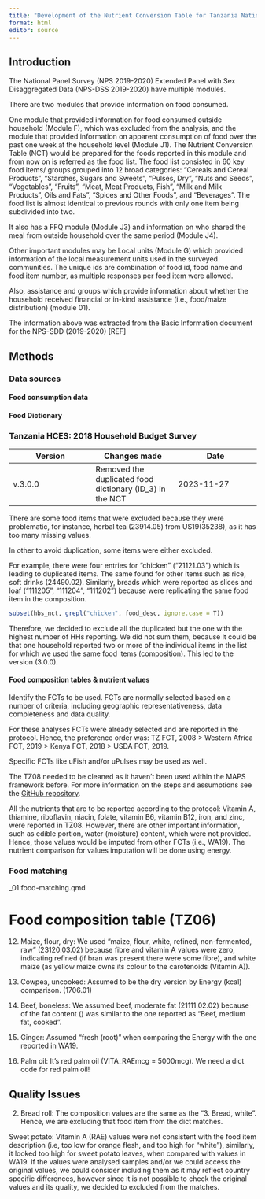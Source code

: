```yaml
---
title: "Development of the Nutrient Conversion Table for Tanzania National Panel Survey 2019-2020"
format: html
editor: source
---
```


## Introduction

The National Panel Survey (NPS 2019-2020) Extended Panel with Sex Disaggregated Data (NPS-DSS 2019-2020) have multiple modules. 

There are two modules that provide information on food consumed. 

One module that provided information for food consumed outside household (Module F), which was excluded from the analysis, and the module that provided information on apparent consumption of food over the past one week at the household level (Module J1). The Nutrient Conversion Table (NCT) would be prepared for the foods reported in this module and from now on is referred as the food list. The food list consisted in 60 key food items/ groups grouped into 12 broad categories: "Cereals and Cereal Products”, “Starches, Sugars and Sweets”, “Pulses, Dry”, “Nuts and Seeds”, “Vegetables”, “Fruits”, “Meat, Meat Products, Fish”, “Milk and Milk Products”, Oils and Fats”, “Spices and Other Foods”, and “Beverages". The food list is almost identical to previous rounds with only one item being subdivided into two. 

It also has a FFQ module (Module J3) and information on who shared the meal from outside household over the same period (Module J4). 

Other important modules may be Local units (Module G) which provided information of the local measurement units used in the surveyed communities. The unique ids are combination of food id, food name and food item number, as multiple responses per food item were allowed.

Also, assistance and groups which provide information about whether the household received financial or in-kind assistance (i.e., food/maize distribution) (module 01). 

The information above was extracted from the Basic Information document for the NPS-SDD (2019-2020) [REF]

## Methods

### Data sources

#### Food consumption data

#### Food Dictionary

### Tanzania HCES: 2018 Household Budget Survey

|Version | Changes made| Date|
|---|---|---|
|v.3.0.0| Removed the duplicated food dictionary (ID_3) in the NCT | 2023-11-27|


There are some food items that were excluded because they were problematic, for instance, herbal tea (23914.05) from US19(35238), as it has too many missing values.

In other to avoid duplication, some items were either excluded. 

For example, there were four entries for "chicken" ("21121.03") which is leading to duplicated items. The same found for other items such as rice, soft drinks (24490.02). Similarly, breads which were reported as slices and loaf ("111205", "111204", "111202") because were replicating the same food item in the composition.


```r

subset(hbs_nct, grepl("chicken", food_desc, ignore.case = T))


```

Therefore, we decided to exclude all the duplicated but the one with the highest number of HHs reporting. We did not sum them, because it could be that one household reported two or more of the individual items in the list for which we used the same food items (composition). This led to the version (3.0.0). 


#### Food composition tables & nutrient values

Identify the FCTs to be used. FCTs are normally selected based on a number of criteria, including geographic representativeness, data completeness and data quality. 

For these analyses FCTs were already selected and are reported in the protocol. Hence, the preference order was: TZ FCT, 2008 > Western Africa FCT, 2019 > Kenya FCT, 2018 > USDA FCT, 2019. 

Specific FCTs like uFish and/or uPulses may be used as well. 

The TZ08 needed to be cleaned as it haven't been used within the MAPS framework before. For more information on the steps and assumptions see the [GitHub repository]().

All the nutrients that are to be reported according to the protocol: Vitamin A, thiamine, riboflavin, niacin, folate, vitamin B6, vitamin B12, iron, and zinc, were reported in TZ08. However, there are other important information, such as edible portion, water (moisture) content, which were not provided. Hence, those values would be imputed from other FCTs (i.e., WA19). The nutrient comparison for values imputation will be done using energy. 


### Food matching

_01.food-matching.qmd


# Food composition table (TZ06)

12. Maize, flour, dry: We used "maize, flour, white, refined, non-fermented, raw" (23120.03.02) because fibre and vitamin A values were zero, indicating refined (if bran was present there were some fibre), and white maize (as yellow maize owns its colour to the carotenoids (Vitamin A)). 

163. Cowpea, uncooked: Assumed to be the dry version by Energy (kcal) comparison. (1706.01)

204. Beef, boneless: We assumed beef, moderate fat (21111.02.02) because of the fat content () was similar to the one reported as "Beef, medium fat, cooked". 

490. Ginger: Assumed "fresh (root)" when comparing the Energy with the one reported in WA19. 

1108. Palm oil: It's red palm oil (VITA_RAEmcg = 5000mcg). We need a dict code for red palm oil!

## Quality Issues

2. Bread roll: The composition values are the same as the "3. Bread, white". Hence, we are excluding that food item from the dict matches.

Sweet potato: Vitamin A (RAE) values were not consistent with the food item description (i.e, too low for orange flesh, and too high for "white"), similarly, it looked too high for sweet potato leaves, when compared with values in WA19. If the values were analysed samples and/or we could access the original values, we could consider including them as it may reflect country specific differences, however since it is not possible to check the original values and its quality, we decided to excluded from the matches. 

